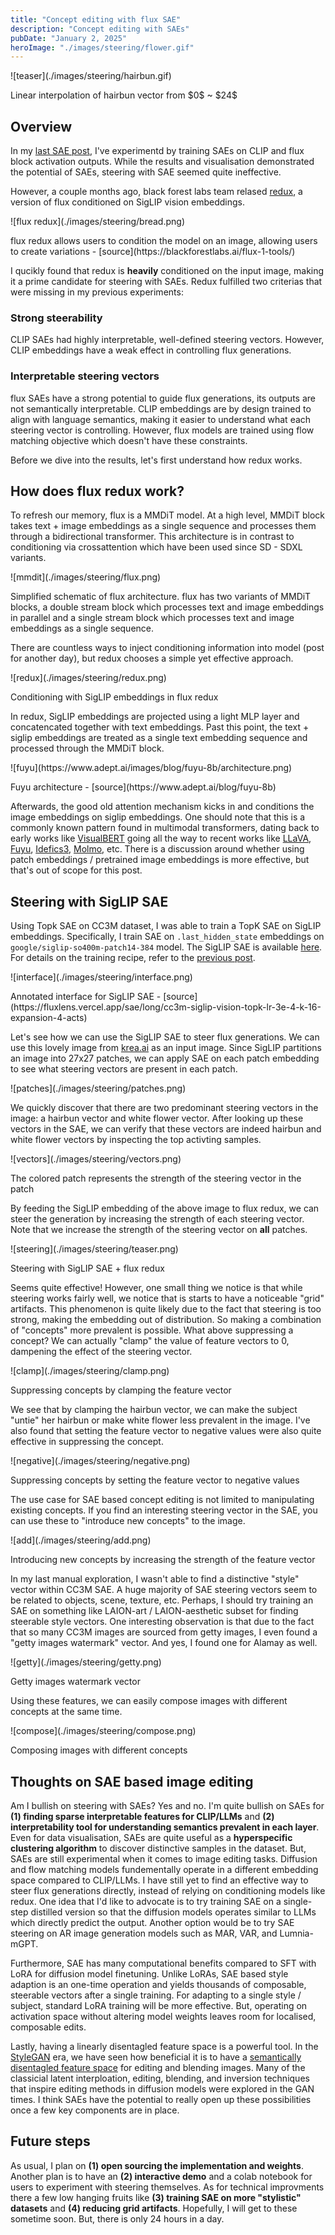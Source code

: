 ```yaml
---
title: "Concept editing with flux SAE"
description: "Concept editing with SAEs"
pubDate: "January 2, 2025"
heroImage: "./images/steering/flower.gif"
---
```



<div className="my-12 center">
    ![teaser](./images/steering/hairbun.gif)
    <p className="opacity-50">Linear interpolation of hairbun vector from $0$ ~ $24$</p>
</div>


## Overview

In my [last SAE post](/devlog/rambling/sae), I've experimentd by training SAEs on CLIP and flux block activation outputs.
While the results and visualisation demonstrated the potential of SAEs, steering with SAE seemed quite ineffective.

However, a couple months ago, black forest labs team relased [redux](https://huggingface.co/black-forest-labs/FLUX.1-Redux-dev), a version of flux conditioned on SigLIP vision embeddings.

<div className="center my-8 p-2">
    ![flux redux](./images/steering/bread.png)
    <p className="opacity-50"> flux redux allows users to condition the model on an image, allowing users to create variations - [source](https://blackforestlabs.ai/flux-1-tools/)</p>
</div>

I qucikly found that redux is **heavily** conditioned on the input image, making it a prime candidate for steering with SAEs.
Redux fulfilled two criterias that were missing in my previous experiments:


<h3>Strong steerability</h3>

CLIP SAEs had highly interpretable, well-defined steering vectors. However, CLIP embeddings have a weak effect in controlling flux generations.

<h3> Interpretable steering vectors</h3>

flux SAEs have a strong potential to guide flux generations, its outputs are not semantically interpretable. CLIP embeddings are by design trained to align with language semantics, making it easier to understand what each steering vector is controlling. 
However, flux models are trained using flow matching objective which doesn't have these constraints.

Before we dive into the results, let's first understand how redux works.

## How does flux redux work?

To refresh our memory, flux is a MMDiT model. At a high level, MMDiT block takes text + image embeddings as a single sequence and processes them through a bidirectional transformer.
This architecture is in contrast to conditioning via crossattention which have been used since SD - SDXL variants.

<div className="center my-8 p-2">
    ![mmdit](./images/steering/flux.png)
    <p className="opacity-50"> Simplified schematic of flux architecture. flux has two variants of MMDiT blocks, a double stream block which processes text and image embeddings in parallel and a single stream block which processes text and image embeddings as a single sequence.</p>
</div>

There are countless ways to inject conditioning information into model (post for another day), but redux chooses a simple yet effective approach.

<div className="center my-8 p-2">
    ![redux](./images/steering/redux.png)
    <p className="opacity-50"> Conditioning with SigLIP embeddings in flux redux</p>
</div>

In redux, SigLIP embeddings are projected using a light MLP layer and concatencated together with text embeddings. Past this point, the text + siglip embeddings are treated as a single text embedding sequence and processed through the MMDiT block.

<div className="center my-8 p-2">
    ![fuyu](https://www.adept.ai/images/blog/fuyu-8b/architecture.png)
    <p className="opacity-50"> Fuyu architecture - [source](https://www.adept.ai/blog/fuyu-8b)</p>
</div>

Afterwards, the good old attention mechanism kicks in and conditions the image embeddings on siglip embeddings.
One should note that this is a commonly known pattern found in multimodal transformers, dating back to early works like [VisualBERT](https://arxiv.org/abs/1908.03557) going all the way to recent works like [LLaVA](https://github.com/haotian-liu/LLaVA), [Fuyu](https://www.adept.ai/blog/fuyu-8b), [Idefics3](https://huggingface.co/papers/2408.12637), [Molmo](https://molmo.allenai.org/blog), etc.
There is a discussion around whether using patch embeddings / pretrained image embeddings is more effective, but that's out of scope for this post.

## Steering with SigLIP SAE

Using Topk SAE on CC3M dataset, I was able to train a TopK SAE on SigLIP embeddings. Specifically, I train SAE on `.last_hidden_state` embeddings on `google/siglip-so400m-patch14-384` model.
The SigLIP SAE is available [here](https://fluxlens.vercel.app/sae/long/cc3m-siglip-vision-topk-lr-3e-4-k-16-expansion-4-acts). For details on the training recipe, refer to the [previous post](/devlog/rambling/sae).

<div className="center my-8 p-2">
    ![interface](./images/steering/interface.png)
    <p className="opacity-50"> Annotated interface for SigLIP SAE - [source](https://fluxlens.vercel.app/sae/long/cc3m-siglip-vision-topk-lr-3e-4-k-16-expansion-4-acts)</p>
</div>

Let's see how we can use the SigLIP SAE to steer flux generations.
We can use this lovely image from [krea.ai](https://krea.ai/) as an input image.
Since SigLIP partitions an image into 27x27 patches, we can apply SAE on each patch embedding to see what steering vectors are present in each patch.

<div className="center my-8 p-2">
    ![patches](./images/steering/patches.png)
</div>

We quickly discover that there are two predominant steering vectors in the image: a hairbun vector and white flower vector.
After looking up these vectors in the SAE, we can verify that these vectors are indeed hairbun and white flower vectors by inspecting the top activting samples.

<div className="center my-8 p-2">
    ![vectors](./images/steering/vectors.png)
    <p className="opacity-50"> The colored patch represents the strength of the steering vector in the patch</p>
</div>

By feeding the SigLIP embedding of the above image to flux redux, we can steer the generation by increasing the strength of each steering vector.
Note that we increase the strength of the steering vector on **all** patches.

<div className="center my-8 p-2">
    ![steering](./images/steering/teaser.png)
    <p className="opacity-50"> Steering with SigLIP SAE + flux redux</p>
</div>

Seems quite effective! However, one small thing we notice is that while steering works fairly well, we notice that is starts to have a noticeable "grid" artifacts.
This phenomenon is quite likely due to the fact that steering is too strong, making the embedding out of distribution.
So making a combination of "concepts" more prevalent is possible. What above suppressing a concept?
We can actually "clamp" the value of feature vectors to 0, dampening the effect of the steering vector.

<div className="center my-8 p-2">
    ![clamp](./images/steering/clamp.png)
    <p className="opacity-50"> Suppressing concepts by clamping the feature vector</p>
</div>

We see that by clamping the hairbun vector, we can make the subject "untie" her hairbun or make white flower less prevalent in the image.
I've also found that setting the feature vector to negative values were also quite effective in suppressing the concept.

<div className="center my-8 p-2">
    <div className="md:w-2/3 p-2 center">
        ![negative](./images/steering/negative.png)
        <p className="opacity-50"> Suppressing concepts by setting the feature vector to negative values</p>
    </div>
</div>

The use case for SAE based concept editing is not limited to manipulating existing concepts. If you find an interesting steering vector in the SAE, you can use these to "introduce new concepts" to the image.

<div className="center my-8 p-2">
    ![add](./images/steering/add.png)
    <p className="opacity-50"> Introducing new concepts by increasing the strength of the feature vector</p>
</div>

In my last manual exploration, I wasn't able to find a distinctive "style" vector within CC3M SAE. A huge majority of SAE steering vectors seem to be related to objects, scene, texture, etc.
Perhaps, I should try training an SAE on something like LAION-art / LAION-aesthetic subset for finding steerable style vectors.
One interesting observation is that due to the fact that so many CC3M images are sourced from getty images, I even found a "getty images watermark" vector. And yes, I found one for Alamay as well.

<div className="center my-8 p-2">
    ![getty](./images/steering/getty.png)
    <p className="opacity-50"> Getty images watermark vector</p>
</div>

Using these features, we can easily compose images with different concepts at the same time.


<div className="center my-8 p-2">
    <div className="md:w-2/3 p-2 center">
        ![compose](./images/steering/compose.png)
        <p className="opacity-50"> Composing images with different concepts</p>
    </div>
</div>

## Thoughts on SAE based image editing

Am I bullish on steering with SAEs? Yes and no. I'm quite bullish on SAEs for **(1) finding sparse interpretable features for CLIP/LLMs** and **(2) interpretability tool for understanding semantics prevalent in each layer**.
Even for data visualisation, SAEs are quite useful as a **hyperspecific clustering algorithm** to discover distinctive samples in the dataset.
But, SAEs are still experimental when it comes to image editing tasks. Diffusion and flow matching models fundementally operate in a different embedding space compared to CLIP/LLMs.
I have still yet to find an effective way to steer flux generations directly, instead of relying on conditioning models like redux.
One idea that I'd like to advocate is to try training SAE on a single-step distilled version so that the diffusion models operates similar to LLMs which directly predict the output.
Another option would be to try SAE steering on AR image generation models such as MAR, VAR, and Lumnia-mGPT.

Furthermore, SAE has many computational benefits compared to SFT with LoRA for diffusion model finetuning. 
Unlike LoRAs, SAE based style adaption is an one-time operation and yields thousands of composable, steerable vectors after a single training.
For adapting to a single style / subject, standard LoRA training will be more effective. But, operating on activation space without altering model weights leaves room for localised, composable edits.

Lastly, having a linearly disentagled feature space is a powerful tool.
In the [StyleGAN](https://arxiv.org/abs/1812.04948) era, we have seen how beneficial it is to have a [semantically disentagled feature space](https://arxiv.org/abs/2103.17249) for editing and blending images.
Many of the classicial latent interploation, editing, blending, and inversion techniques that inspire editing methods in diffusion models were explored in the GAN times.
I think SAEs have the potential to really open up these possibilities once a few key components are in place.

## Future steps

As usual, I plan on **(1) open sourcing the implementation and weights**. Another plan is to have an **(2) interactive demo** and a colab notebook for users to experiment with steering themselves.
As for technical improvments there a few low hanging fruits like **(3) training SAE on more "stylistic" datasets** and **(4) reducing grid artifacts**.
Hopefully, I will get to these sometime soon. But, there is only 24 hours in a day.

